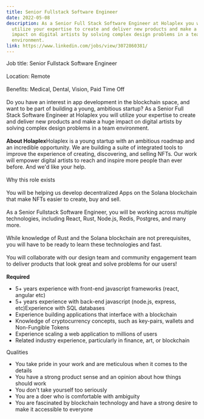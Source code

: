 ```yaml
---
title: Senior Fullstack Software Engineer
date: 2022-05-08
description: As a Senior Full Stack Software Engineer at Holaplex you will
  utilize your expertise to create and deliver new products and make a huge
  impact on digital artists by solving complex design problems in a team
  environment.
link: https://www.linkedin.com/jobs/view/3072860381/
---
```

Job title: Senior Fullstack Software Engineer\
\
Location: Remote\
\
Benefits: Medical, Dental, Vision, Paid Time Off\
\
Do you have an interest in app development in the blockchain space, and want to be part of building a young, ambitious startup? As a Senior Full Stack Software Engineer at Holaplex you will utilize your expertise to create and deliver new products and make a huge impact on digital artists by solving complex design problems in a team environment.\
\
**About Holaplex**Holaplex is a young startup with an ambitious roadmap and an incredible opportunity. We are building a suite of integrated tools to improve the experience of creating, discovering, and selling NFTs. Our work will empower digital artists to reach and inspire more people than ever before. And we'd like your help.\
\
Why this role exists\
\
You will be helping us develop decentralized Apps on the Solana blockchain that make NFTs easier to create, buy and sell.\
\
As a Senior Fullstack Software Engineer, you will be working across multiple technologies, including React, Rust, Node.js, Redis, Postgres, and many more.\
\
While knowledge of Rust and the Solana blockchain are not prerequisites, you will have to be ready to learn these technologies and fast.\
\
You will collaborate with our design team and community engagement team to deliver products that look great and solve problems for our users!\
\
**Required**

* 5+ years experience with front-end javascript frameworks (react, angular etc)
* 5+ years experience with back-end javascript (node.js, express, etc)Experience with SQL databases
* Experience building applications that interface with a blockchain
* Knowledge of cryptocurrency concepts, such as key-pairs, wallets and Non-Fungible Tokens
* Experience scaling a web application to millions of users
* Related industry experience, particularly in finance, art, or blockchain

Qualities

* You take pride in your work and are meticulous when it comes to the details
* You have a strong product sense and an opinion about how things should work
* You don't take yourself too seriously
* You are a doer who is comfortable with ambiguity
* You are fascinated by blockchain technology and have a strong desire to make it accessible to everyone